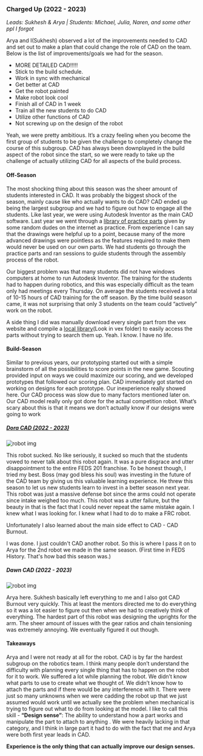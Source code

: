 ### Charged Up (2022 - 2023)

*Leads: Sukhesh & Arya | Students: Michael, Julia, Naren, and some other ppl I forgot*

Arya and I(Sukhesh) observed a lot of the improvements needed to CAD and set out to make a plan that could change the role of CAD on the team. Below is the list of improvements/goals we had for the season.

* MORE DETAILED CAD!!!!!
* Stick to the build schedule.
* Work in sync with mechanical
* Get better at CAD
* Get the robot painted
* Make robot look cool
* Finish all of CAD in 1 week
* Train all the new students to do CAD
* Utilize other functions of CAD
* Not screwing up on the design of the robot

Yeah, we were pretty ambitious. It’s a crazy feeling when you become the first group of students to be given the challenge to completely change the course of this subgroup. CAD has always been downplayed in the build aspect of the robot since the start, so we were ready to take up the challenge of actually utilizing CAD for all aspects of the build process.

#### Off-Season
The most shocking thing about this season was the sheer amount of students interested in CAD. It was probably the biggest shock of the season, mainly cause like who actually wants to do CAD? CAD ended up being the largest subgroup and we had to figure out how to engage all the students. Like last year, we were using Autodesk Inventor as the main CAD software. Last year we went through a [library of practice parts](https://ed.iitm.ac.in/~raman/Autodesk%20Inventor%20Practice%20Part%20Drawings.pdf) given by some random dudes on the internet as practice. From experience I can say that the drawings were helpful up to a point, because many of the more advanced drawings were pointless as the features required to make them would never be used on our own parts. We had students go through the practice parts and ran sessions to guide students through the assembly process of the robot.

Our biggest problem was that many students did not have windows computers at home to run Autodesk Inventor. The training for the students had to happen during robotics, and this was especially difficult as the team only had meetings every Thursday. On average the students received a total of 10-15 hours of CAD training for the off season. By the time build season came, it was not surprising that only 3 students on the team could “actively” work on the robot.

A side thing I did was manually download every single part from the vex website and compile a [local library](https://drive.google.com/drive/folders/1rQTrJXcOF6FIEMX1mSF6UkgM26bGV4Xc?usp=drive_link)(Look in vex folder) to easily access the parts without trying to search them up. Yeah. I know. I have no life.

#### Build-Season

Similar to previous years, our prototyping started out with a simple brainstorm of all the possibilities to score points in the new game. Scouting provided input on ways we could maximize our scoring, and we developed prototypes that followed our scoring plan. CAD immediately got started on working on designs for each prototype. Our inexperience really showed here. Our CAD process was slow due to many factors mentioned later on. Our CAD model really only got done for the actual competition robot. What’s scary about this is that it means we don’t actually know if our designs were going to work

##### [Dora CAD (2022 - 2023)](https://cad.onshape.com/documents/4b1ad0cca8160e2cd2f7b00f/w/4019a678b62cc36b925643ab/e/740d57fc25a00b8f3cb9a409?renderMode=0&uiState=6768596593b03333d4b0ff9c)
![robot img](https:///i.imgur.com/D9T95f7.png)

This robot sucked. No like seriously, it sucked so much that the students vowed to never talk about this robot again. It was a pure disgrace and utter disappointment to the entire FEDS 201 franchise. To be honest though, I tried my best. Boss (may god bless his soul) was investing in the future of the CAD team by giving us this valuable learning experience. He threw this season to let us new students learn to invest in a better season next year. This robot was just a massive defense bot since the arms could not operate since intake weighed too much. This robot was a utter failure, but the beauty in that is the fact that I could never repeat the same mistake again. I knew what I was looking for. I knew what I had to do to make a FRC robot.

Unfortunately I also learned about the main side effect to CAD - CAD Burnout.

I was done. I just couldn't CAD another robot. So this is where I pass it on to Arya for the 2nd robot we made in the same season. (First time in FEDS History. That's how bad this season was.)

##### Dawn CAD (2022 - 2023)
![robot img](https:///i.imgur.com/rwvrMT0.png)

Arya here. Sukhesh basically left everything to me and I also got CAD Burnout very quickly. This at least the mentors directed me to do everything so it was a lot easier to figure out then when we had to creatively think of everything. The hardest part of this robot was designing the uprights for the arm. The sheer amount of issues with the gear ratios and chain tensioning was extremely annoying. We eventually figured it out though.

#### Takeaways

Arya and I were not ready at all for the robot. CAD is by far the hardest subgroup on the robotics team. I think many people don’t understand the difficulty with planning every single thing that has to happen on the robot for it to work. We suffered a lot while planning the robot. We didn’t know what parts to use to create what we thought of. We didn’t know how to attach the parts and if there would be any interference with it. There were just so many unknowns when we were cadding the robot up that we just assumed would work until we actually see the problem when mechanical is trying to figure out what to do from looking at the model. I like to call this skill - **“Design sense”**: The ability to understand how a part works and manipulate the part to attach to anything . We were heavily lacking in that category, and I think in large part it had to do with the fact that me and Arya were both first year leads in CAD.

**Experience is the only thing that can actually improve our design senses.**






